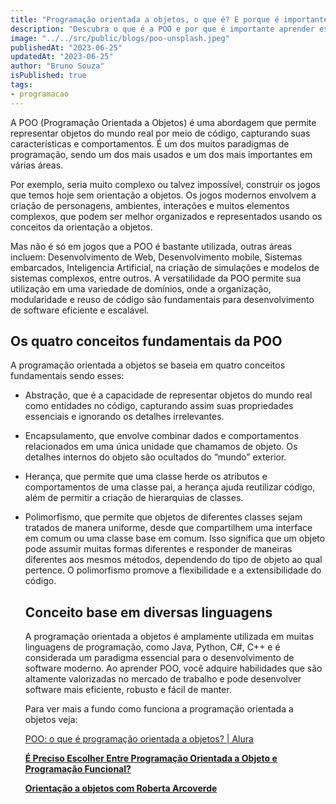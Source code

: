 ```yaml
---
title: "Programação orientada a objetos, o que é? E porque é importante aprender?"
description: "Descubra o que é a POO e por que é importante aprender esse paradigma de programação. prenda sobre os conceitos fundamentais da POO e como eles promovem código eficiente e o reuso de código."
image: "../../src/public/blogs/poo-unsplash.jpeg"
publishedAt: "2023-06-25"
updatedAt: "2023-06-25"
author: "Bruno Souza"
isPublished: true
tags: 
- programacao
---
```


A POO (Programação Orientada a Objetos) é uma abordagem que permite representar objetos do mundo real por meio de código, capturando suas características e comportamentos. É um dos muitos paradigmas de programação, sendo um dos mais usados e um dos mais importantes em várias áreas.

Por exemplo, seria muito complexo ou talvez impossível, construir os jogos que temos hoje sem orientação a objetos. Os jogos modernos envolvem a criação de personagens, ambientes, interações e muitos elementos complexos, que podem ser melhor organizados e representados usando os conceitos da orientação a objetos.

Mas não é só em jogos que a POO é bastante utilizada, outras áreas incluem: Desenvolvimento de Web, Desenvolvimento mobile, Sistemas embarcados, Inteligencia Artificial, na criação de simulações e modelos de sistemas complexos, entre outros. A versatilidade da POO permite sua utilização em uma variedade de domínios, onde a organização, modularidade e reuso de código são fundamentais para desenvolvimento de software eficiente e escalável.

## Os quatro conceitos fundamentais da POO

 A programação orientada a objetos se baseia em quatro conceitos fundamentais sendo esses:

- Abstração, que é a capacidade de representar objetos do mundo real como entidades no código, capturando assim suas propriedades essenciais e ignorando os detalhes irrelevantes.
- Encapsulamento, que envolve combinar dados e comportamentos relacionados em uma única unidade que chamamos de objeto. Os detalhes internos do objeto são ocultados do “mundo” exterior.
- Herança, que permite que uma classe herde os atributos e comportamentos de uma classe pai, a herança ajuda reutilizar código, além de permitir a criação de hierarquias de classes.
- Polimorfismo, que permite que objetos de diferentes classes sejam tratados de manera uniforme, desde que compartilhem uma interface em comum ou uma classe base em comum. Isso significa que um objeto pode assumir muitas formas diferentes e responder de maneiras diferentes aos mesmos métodos, dependendo do tipo de objeto ao qual pertence. O polimorfismo promove a flexibilidade e a extensibilidade do código.
    
    ## Conceito base em diversas linguagens
    
    A programação orientada a objetos é amplamente utilizada em muitas linguagens de programação, como Java, Python, C#, C++ e é considerada um paradigma essencial para o desenvolvimento de software moderno. Ao aprender POO, você adquire habilidades que são altamente valorizadas no mercado de trabalho e pode desenvolver software mais eficiente, robusto e fácil de manter.
    
    Para ver mais a fundo como funciona a programação orientada a objetos veja:
    
    [POO: o que é programação orientada a objetos? | Alura](https://www.alura.com.br/artigos/poo-programacao-orientada-a-objetos)
    
    ****[É Preciso Escolher Entre Programação Orientada a Objeto e Programação Funcional?](https://www.youtube.com/watch?v=2tepTRBe5sM)****
    
    ****[Orientação a objetos com Roberta Arcoverde](https://www.youtube.com/watch?v=jpuJ1qrluoU)****